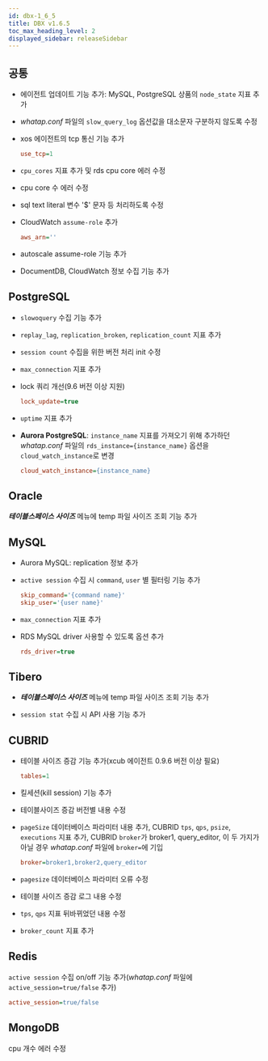 ```yaml
---
id: dbx-1_6_5
title: DBX v1.6.5
toc_max_heading_level: 2
displayed_sidebar: releaseSidebar
---
```


## 공통

* 에이전트 업데이트 기능 추가: MySQL, PostgreSQL 상품의 `node_state` 지표 추가

* *whatap.conf* 파일의 `slow_query_log` 옵션값을 대소문자 구분하지 않도록 수정

* xos 에이전트의 tcp 통신 기능 추가

  ```ini title=whatap.conf
  use_tcp=1
  ```

* `cpu_cores` 지표 추가 및 rds cpu core 에러 수정

* cpu core 수 에러 수정

* sql text literal 변수 '$' 문자 등 처리하도록 수정

* CloudWatch `assume-role` 추가

  ```ini title=whatap.conf
  aws_arn=''
  ```

* autoscale assume-role 기능 추가

* DocumentDB, CloudWatch 정보 수집 기능 추가


## PostgreSQL

* `slowoquery` 수집 기능 추가

* `replay_lag`, `replication_broken`, `replication_count` 지표 추가

* `session count` 수집을 위한 버전 처리 init 수정

* `max_connection` 지표 추가

* lock 쿼리 개선(9.6 버전 이상 지원)

  ```ini title=whatap.conf
  lock_update=true
  ```

* `uptime` 지표 추가

* **Aurora PostgreSQL**: `instance_name` 지표를 가져오기 위해 추가하던 *whatap.conf* 파일의 `rds_instance={instance_name}` 옵션을 `cloud_watch_instance`로 변경

  ```ini title=whatap.conf
  cloud_watch_instance={instance_name}
  ```


## Oracle

***테이블스페이스 사이즈*** 메뉴에 temp 파일 사이즈 조회 기능 추가


## MySQL

* Aurora MySQL: replication 정보 추가

* `active session` 수집 시 `command`, `user` 별 필터링 기능 추가

  ```ini title=whatap.conf
  skip_command='{command name}'
  skip_user='{user name}'
  ```

* `max_connection` 지표 추가

* RDS MySQL driver 사용할 수 있도록 옵션 추가

  ```ini title=whatap.conf
  rds_driver=true
  ```


## Tibero

* ***테이블스페이스 사이즈*** 메뉴에 temp 파일 사이즈 조회 기능 추가

* `session stat` 수집 시 API 사용 기능 추가


## CUBRID

* 테이블 사이즈 증감 기능 추가(xcub 에이전트 0.9.6 버전 이상 필요)

  ```ini title=whatap.conf
  tables=1
  ```

* 킬세션(kill session) 기능 추가

* 테이블사이즈 증감 버전별 내용 수정

* `pageSize` 데이터베이스 파라미터 내용 추가, CUBRID `tps`, `qps`, `psize`, `executions` 지표 추가, CUBRID `broker`가 broker1, query_editor, 이 두 가지가 아닐 경우 *whatap.conf* 파일에 `broker=`에 기입

  ```ini title=whatap.conf
  broker=broker1,broker2,query_editor
  ```

* `pagesize` 데이터베이스 파라미터 오류 수정

* 테이블 사이즈 증감 로그 내용 수정

* `tps`, `qps` 지표 뒤바뀌었던 내용 수정

* `broker_count` 지표 추가


## Redis

`active session` 수집 on/off 기능 추가(*whatap.conf* 파일에 `active_session=true/false` 추가)

```ini title=whatap.conf
active_session=true/false
```


## MongoDB

cpu 개수 에러 수정
